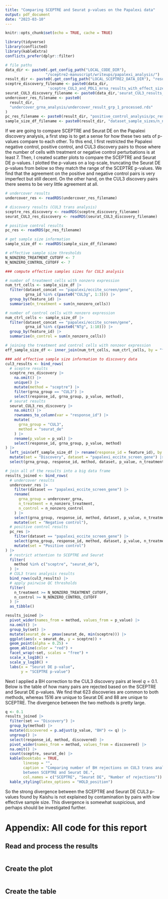 ```yaml
---
title: "Comparing SCEPTRE and Seurat p-values on the Papalexi data"
output: pdf_document
date: "2023-03-10"
---
```

  
```r
knitr::opts_chunk$set(echo = TRUE, cache = TRUE)
```

```r
library(tidyverse)
library(conflicted)
library(kableExtra)
conflicts_prefer(dplyr::filter)
```

```r
# file paths
data_dir <- paste0(.get_config_path("LOCAL_CODE_DIR"),
                  "/sceptre2-manuscript/writeups/papalexi_analysis/")
result_dir <- paste0(.get_config_path("LOCAL_SCEPTRE2_DATA_DIR"), "results/")
sceptre_discovery_filename <- paste0(data_dir,
                   'sceptre_CUL3_and_PDL1_mrna_results_with_effect_size.rds')
seurat_CUL3_discovery_filename <- paste0(data_dir,'seurat_CUL3_results_no_filter.rds')
undercover_res_filename <- paste0(
  result_dir,
  "undercover_grna_analysis/undercover_result_grp_1_processed.rds"
)
pc_res_filename <- paste0(result_dir, "positive_control_analysis/pc_results_processed.rds")
sample_size_df_filename <- paste0(result_dir, "dataset_sample_sizes/n_nonzero_cells_per_grna.rds")
```

If we are going to compare SCEPTRE and Seurat DE on the Papalexi discovery analysis, a first step is to get a sense for how these two sets of p-values compare to each other. To this end, I first restricted the Papalexi negative control, positive control, and CUL3 discovery pairs to those where the number of cells with treatment or negative control perturbations is at least 7. Then, I created scatter plots to compare the SCEPTRE and Seurat DE p-values. I plotted the p-values on a log-scale, truncating the Seurat DE p-values from below so they match the range of the SCEPTRE p-values. We find that the agreement on the positive and negative control pairs is very imperfect but still decent. On the other hand, on the CUL3 discovery pairs there seems to be very little agreement at all. 

```r
# undercover results
undercover_res <- readRDS(undercover_res_filename)

# discovery results (CUL3 trans analysis)
sceptre_res_discovery <- readRDS(sceptre_discovery_filename)
seurat_CUL3_res_discovery <- readRDS(seurat_CUL3_discovery_filename)

# positive control results
pc_res <- readRDS(pc_res_filename)

# get sample size information
sample_size_df <- readRDS(sample_size_df_filename)

# effective sample size thresholds
N_NONZERO_TREATMENT_CUTOFF <- 7
N_NONZERO_CONTROL_CUTOFF <- 7

### compute effective samples sizes for CUL3 analysis

# number of treatment cells with nonzero expression
num_trt_cells <- sample_size_df |> 
  filter(dataset_concat == "papalexi/eccite_screen/gene", 
         grna_id %in% c(paste0("CUL3g", 1:3))) |> 
  group_by(feature_id) |> 
  summarise(n_treatment = sum(n_nonzero_cells))

# number of control cells with nonzero expression
num_ctrl_cells <- sample_size_df |> 
  filter(dataset_concat == "papalexi/eccite_screen/gene", 
         grna_id %in% c(paste0("NTg", 1:10))) |> 
  group_by(feature_id) |> 
  summarise(n_control = sum(n_nonzero_cells))

# joining the treatment and control cells with nonzeor expression
eff_sample_size_df <- inner_join(num_trt_cells, num_ctrl_cells, by = "feature_id")

### add effective sample size information to discovery data 
cul3_results <- bind_rows(
  # sceptre results
  sceptre_res_discovery |>
    na.omit() |>
    unique() |>
    mutate(method = "sceptre") |>
    filter(grna_group == "CUL3") |>
    select(response_id, grna_group, p_value, method),
  # seurat results
  seurat_CUL3_res_discovery |>
    na.omit() |>
    rownames_to_column(var = "response_id") |>
    mutate(
      grna_group = "CUL3",
      method = "seurat_de"
    ) |>
    rename(p_value = p_val) |>
    select(response_id, grna_group, p_value, method)
) |>
  left_join(eff_sample_size_df |> rename(response_id = feature_id), by = "response_id") |>
  mutate(set = "Discovery", dataset = "papalexi_eccite_screen_gene") |>
  select(grna_group, response_id, method, dataset, p_value, n_treatment, n_control, set)

# join all of the results into a big data frame
results_joined <- bind_rows(
  # undercover results
  undercover_res |>
    filter(dataset == "papalexi_eccite_screen_gene") |>
    rename(
      grna_group = undercover_grna,
      n_treatment = n_nonzero_treatment,
      n_control = n_nonzero_control
    ) |>
    select(grna_group, response_id, method, dataset, p_value, n_treatment, n_control) |>
    mutate(set = "Negative control"),
  # positive control results
  pc_res |>
    filter(dataset == "papalexi_eccite_screen_gene") |>
    select(grna_group, response_id, method, dataset, p_value, n_treatment, n_control) |>
    mutate(set = "Positive control")
) |>
  # restrict attention to SCEPTRE and Seurat
  filter(
    method %in% c("sceptre", "seurat_de"),
  ) |>
  # CUL3 trans analysis results
  bind_rows(cul3_results) |>
  # apply pairwise QC thresholds
  filter(
    n_treatment >= N_NONZERO_TREATMENT_CUTOFF,
    n_control >= N_NONZERO_CONTROL_CUTOFF
  ) |>
  as_tibble()
```

```r
results_joined |> 
  pivot_wider(names_from = method, values_from = p_value) |>
  na.omit() |>
  group_by(set) |>
  mutate(seurat_de = pmax(seurat_de, min(sceptre))) |>
  ggplot(aes(x = seurat_de, y = sceptre)) +
  geom_point(alpha = 0.25) +
  geom_abline(color = "red") +
  facet_wrap(~set, scales = "free") +
  scale_x_log10() +
  scale_y_log10() +
  labs(x = "Seurat DE p-value",
       y = "SCEPTRE p-value")
```

Next I applied a BH correction to the CUL3 discovery pairs at level $q = 0.1$. Below is the table of how many pairs are rejected based on the SCEPTRE and Seurat DE p-values. We find that 623 discoveries are common to both methods, whereas 1516 are unique to Seurat DE and 88 are unique to SCEPTRE. The divergence between the two methods is pretty large. 

```r
q <- 0.1
results_joined |>
  filter(set == "Discovery") |>
  group_by(method) |>
  mutate(discovered = p.adjust(p_value, "BH") <= q) |>
  ungroup() |>
  select(response_id, method, discovered) |>
  pivot_wider(names_from = method, values_from = discovered) |>
  na.omit() |>
  count(sceptre, seurat_de) |>
  kable(booktabs = TRUE, 
        linesep = "",
        caption = "Comparing number of BH rejections on CUL3 trans analysis 
        between SCEPTRE and Seurat DE.", 
        col.names = c("SCEPTRE", "Seurat DE", "Number of rejections")) |>
  kable_styling(latex_options = "HOLD_position")
```

So the strong divergence between the SCEPTRE and Seurat DE CUL3 p-values found by Kaishu is not explained by contamination by pairs with low effective sample size. This divergence is somewhat suspicious, and perhaps should be investigated further. 

# Appendix: All code for this report

## Read and process the results

```r
```

## Create the plot

```r
```

## Create the table

```r
```
